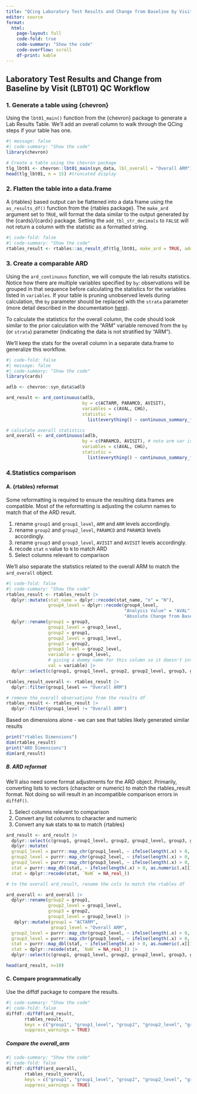 ```yaml
---
title: "QCing Laboratory Test Results and Change from Baseline by Visit (LBT01)"
editor: source
format: 
  html:
    page-layout: full
    code-fold: true
    code-summary: "Show the code"
    code-overflow: scroll 
    df-print: kable
---
```


## Laboratory Test Results and Change from Baseline by Visit (LBT01) QC Workflow

### 1. Generate a table using {chevron}

Using the `lbt01_main()` function from the {chevron} package to generate a Lab Results Table. We'll add an overall column to walk through the QCing steps if your table has one.

```r
#| message: false
#| code-summary: "Show the code"
library(chevron)

# Create a table using the chevron package 
tlg_lbt01 <- chevron::lbt01_main(syn_data, lbl_overall = "Overall ARM")
head(tlg_lbt01, n = 15) #truncated display

```

### 2. Flatten the table into a data.frame

A {rtables} based output can be flattened into a data frame using the `as_results_df()` function from the {rtables package}. The `make_ard` argument set to `TRUE`, will format the data similar to the output generated by the {cards}/{cardx} package. 
Setting the `add_tbl_str_decimals` to `FALSE` will not return a column with the statistic as a formatted string.

```r
#| code-fold: false
#| code-summary: "Show the code"
rtables_result <- rtables::as_result_df(tlg_lbt01, make_ard = TRUE, add_tbl_str_decimals = FALSE)
```

### 3. Create a comparable ARD

Using the `ard_continuous` function, we will compute the lab results statistics. 
Notice how there are multiple variables specified by `by`: observations will be grouped in that sequence before calculating the statistics for the variables listed in `variables`. 
If your table is pruning unobserved levels during calculation, the `by` parameter should be replaced with the `strata` parameter (more detail described in the documentation [here](https://insightsengineering.github.io/cards/latest-tag/reference/ard_continuous.html#arg-by-strata)).

To calculate the statistics for the overall column, the code should look similar to the prior calculation with the "ARM" variable removed from the `by` (or `strata`) parameter (indicating the data is not stratified by "ARM").

We'll keep the stats for the overall column in a separate data.frame to generalize this workflow.
```r
#| code-fold: false
#| message: false
#| code-summary: "Show the code"
library(cards)

adlb <- chevron::syn_data$adlb

ard_result <- ard_continuous(adlb, 
                             by = c(ACTARM, PARAMCD, AVISIT), 
                             variables = c(AVAL, CHG), 
                             statistic = 
                               list(everything() ~ continuous_summary_fns(c("N", "mean", "sd", "median", "min", "max"))))

# calculate overall statistics
ard_overall <- ard_continuous(adlb, 
                             by = c(PARAMCD, AVISIT), # note arm var is removed
                             variables = c(AVAL, CHG), 
                             statistic = 
                               list(everything() ~ continuous_summary_fns(c("N", "mean", "sd", "median", "min", "max"))))
```

### 4.Statistics comparison

#### A. {rtables} reformat
Some reformatting is required to ensure the resulting data.frames are compatible. Most of the reformatting is adjusting the column names to match that of the ARD result.

  1.  rename `group1` and `group1_level`, `ARM` and `ARM` levels accordingly.
  2.  rename `group2` and `group2_level`, `PARAMCD` and `PARAMCD` levels accordingly.
  3.  rename `group3` and `group3_level`, `AVISIT` and `AVISIT` levels accordingly.
  4.  recode `stat` `n` value to `N` to match ARD
  5.  Select columns relevant to comparison

We'll also separate the statistics related to the overall ARM to match the `ard_overall` object.
```r
#| code-fold: false
#| code-summary: "Show the code"
rtables_result <- rtables_result |>
  dplyr::mutate(stat_name = dplyr::recode(stat_name, "n" = "N"),
                group4_level = dplyr::recode(group4_level, 
                                             "Analysis Value" = "AVAL",
                                             "Absolute Change from Baseline" = "CHG")) |>
  dplyr::rename(group1 = group3,
                group1_level = group3_level,
                group2 = group1,
                group2_level = group1_level,
                group3 = group2,
                group3_level = group2_level,
                variable = group4_level,
                # giving a dummy name for this column so it doesn't interfere with the column renaming
                val = variable) |>
  dplyr::select(c(group1, group1_level, group2, group2_level, group3, group3_level, variable, stat_name, stat))

rtables_result_overall <- rtables_result |>
  dplyr::filter(group1_level == "Overall ARM")

# remove the overall observations from the results df
rtables_result <- rtables_result |>
  dplyr::filter(group1_level != "Overall ARM")
```
Based on dimensions alone - we can see that tables likely generated similar results
```r
print("rtables Dimensions")
dim(rtables_result)
print("ARD Dimensions")
dim(ard_result)
```

##### B. ARD reformat
We'll also need some format adjustments for the ARD object. Primarily, converting lists to vectors (character or numeric) to match the rtables_result format. Not doing so will result in an incompatible comparison errors in `diffdf()`.

1.  Select columns relevant to comparison
2.  Convert any list columns to character and numeric
3.  Convert any `NaN` stats to `NA` to match {rtables}
```r
ard_result <- ard_result |>
  dplyr::select(c(group1, group1_level, group2, group2_level, group3, group3_level, variable, stat_name, stat)) |>
  dplyr::mutate(
  group1_level = purrr::map_chr(group1_level, ~ ifelse(length(.x) > 0, as.character(.x[[1]]), NA_character_)),
  group2_level = purrr::map_chr(group2_level, ~ ifelse(length(.x) > 0, as.character(.x[[1]]), NA_character_)),
  group3_level = purrr::map_chr(group3_level, ~ ifelse(length(.x) > 0, as.character(.x[[1]]), NA_character_)),
  stat = purrr::map_dbl(stat, ~ ifelse(length(.x) > 0, as.numeric(.x[[1]]), NA_character_)),
  stat = dplyr::recode(stat, `NaN` = NA_real_))

# to the overall ard_result, rename the cols to match the rtables df

ard_overall <- ard_overall |>
  dplyr::rename(group2 = group1,
                group2_level = group1_level,
                group3 = group2,
                group3_level = group2_level) |>
   dplyr::mutate(group1 = "ACTARM",
                 group1_level = "Overall ARM",
  group2_level = purrr::map_chr(group2_level, ~ ifelse(length(.x) > 0, as.character(.x[[1]]), NA_character_)),
  group3_level = purrr::map_chr(group3_level, ~ ifelse(length(.x) > 0, as.character(.x[[1]]), NA_character_)),
  stat = purrr::map_dbl(stat, ~ ifelse(length(.x) > 0, as.numeric(.x[[1]]), NA_character_)),
  stat = dplyr::recode(stat, `NaN` = NA_real_)) |>
  dplyr::select(c(group1, group1_level, group2, group2_level, group3, group3_level, variable, stat_name, stat))

head(ard_result, n=10)
```

#### C. Compare programmatically
Use the diffdf package to compare the results.
```r
#| code-summary: "Show the code"
#| code-fold: false
diffdf::diffdf(ard_result, 
       rtables_result,
       keys = c("group1", "group1_level", "group2", "group2_level", "group3", "group3_level", "variable", "stat_name", "stat"),
       suppress_warnings = TRUE)
```


##### Compare the overall_arm
```r
#| code-summary: "Show the code"
#| code-fold: false
diffdf::diffdf(ard_overall, 
       rtables_result_overall, 
       keys = c("group1", "group1_level", "group2", "group2_level", "group3", "group3_level", "variable", "stat_name", "stat"),
       suppress_warnings = TRUE)
```
